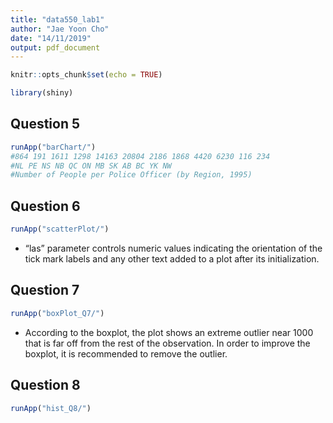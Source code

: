 ```yaml
---
title: "data550_lab1"
author: "Jae Yoon Cho"
date: "14/11/2019"
output: pdf_document
---
```


```r
knitr::opts_chunk$set(echo = TRUE)
```

```r
library(shiny)
```

## Question 5
```r
runApp("barChart/")
#864 191 1611 1298 14163 20804 2186 1868 4420 6230 116 234
#NL PE NS NB QC ON MB SK AB BC YK NW
#Number of People per Police Officer (by Region, 1995)
```

## Question 6
```r
runApp("scatterPlot/")
```

- "las" parameter controls numeric values indicating the orientation of the tick mark labels and any other text added to a plot after its initialization.

## Question 7
```r
runApp("boxPlot_Q7/")
```

- According to the boxplot, the plot shows an extreme outlier near 1000 that is far off from the rest of the observation. In order to improve the boxplot, it is recommended to remove the outlier. 

## Question 8
```r
runApp("hist_Q8/")
```


























